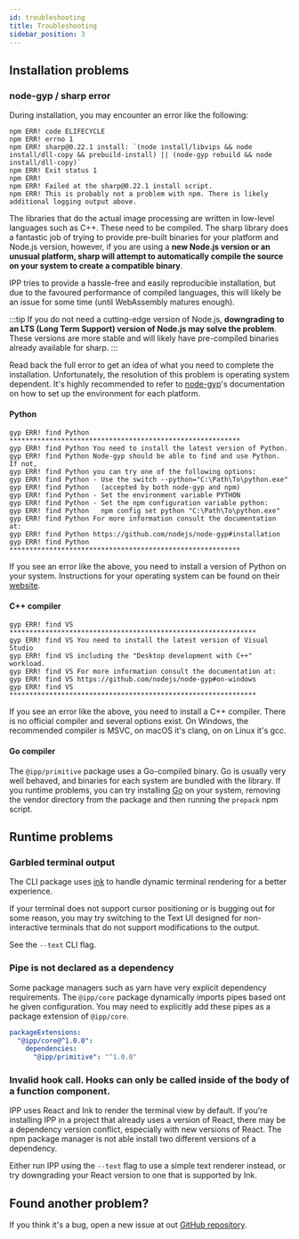 ```yaml
---
id: troubleshooting
title: Troubleshooting
sidebar_position: 3
---
```


## Installation problems

### node-gyp / sharp error

During installation, you may encounter an error like the following:

```text
npm ERR! code ELIFECYCLE
npm ERR! errno 1
npm ERR! sharp@0.22.1 install: `(node install/libvips && node install/dll-copy && prebuild-install) || (node-gyp rebuild && node install/dll-copy)`
npm ERR! Exit status 1
npm ERR!
npm ERR! Failed at the sharp@0.22.1 install script.
npm ERR! This is probably not a problem with npm. There is likely additional logging output above.
```

The libraries that do the actual image processing are written in low-level languages such as C++.
These need to be compiled. The sharp library does a fantastic job of trying to provide pre-built
binaries for your platform and Node.js version, however, if you are using a **new Node.js version or
an unusual platform, sharp will attempt to automatically compile the source on your system to create
a compatible binary**.

IPP tries to provide a hassle-free and easily reproducible installation, but due to the favoured
performance of compiled languages, this will likely be an issue for some time (until WebAssembly
matures enough).

<!-- prettier-ignore-start -->
:::tip
If you do not need a cutting-edge version of Node.js, **downgrading to an LTS (Long Term Support)
version of Node.js may solve the problem**. These versions are more stable and will likely have
pre-compiled binaries already available for sharp.
:::
<!-- prettier-ignore-end -->

Read back the full error to get an idea of what you need to complete the installation.
Unfortunately, the resolution of this problem is operating system dependent. It's highly recommended
to refer to [node-gyp][node-gyp]'s documentation on how to set up the environment for each platform.

#### Python

```text
gyp ERR! find Python **********************************************************
gyp ERR! find Python You need to install the latest version of Python.
gyp ERR! find Python Node-gyp should be able to find and use Python. If not,
gyp ERR! find Python you can try one of the following options:
gyp ERR! find Python - Use the switch --python="C:\Path\To\python.exe"
gyp ERR! find Python   (accepted by both node-gyp and npm)
gyp ERR! find Python - Set the environment variable PYTHON
gyp ERR! find Python - Set the npm configuration variable python:
gyp ERR! find Python   npm config set python "C:\Path\To\python.exe"
gyp ERR! find Python For more information consult the documentation at:
gyp ERR! find Python https://github.com/nodejs/node-gyp#installation
gyp ERR! find Python **********************************************************
```

If you see an error like the above, you need to install a version of Python on your system.
Instructions for your operating system can be found on their [website][python].

#### C++ compiler

```text
gyp ERR! find VS **************************************************************
gyp ERR! find VS You need to install the latest version of Visual Studio
gyp ERR! find VS including the "Desktop development with C++" workload.
gyp ERR! find VS For more information consult the documentation at:
gyp ERR! find VS https://github.com/nodejs/node-gyp#on-windows
gyp ERR! find VS **************************************************************
```

If you see an error like the above, you need to install a C++ compiler. There is no official
compiler and several options exist. On Windows, the recommended compiler is MSVC, on macOS it's
clang, on on Linux it's gcc.

#### Go compiler

The `@ipp/primitive` package uses a Go-compiled binary. Go is usually very well behaved, and
binaries for each system are bundled with the library. If you runtime problems, you can try
installing [Go][go] on your system, removing the vendor directory from the package and then running
the `prepack` npm script.

## Runtime problems

### Garbled terminal output

The CLI package uses [ink][ink] to handle dynamic terminal rendering for a better experience.

If your terminal does not support cursor positioning or is bugging out for some reason, you may try
switching to the Text UI designed for non-interactive terminals that do not support modifications to
the output.

See the `--text` CLI flag.

### Pipe is not declared as a dependency

Some package managers such as yarn have very explicit dependency requirements. The `@ipp/core`
package dynamically imports pipes based ont he given configuration. You may need to explicitly add
these pipes as a package extension of `@ipp/core`.

```yaml title=".yarnrc.yml"
packageExtensions:
  "@ipp/core@^1.0.0":
    dependencies:
      "@ipp/primitive": "^1.0.0"
```

### Invalid hook call. Hooks can only be called inside of the body of a function component.

IPP uses React and Ink to render the terminal view by default. If you're installing IPP in a project
that already uses a version of React, there may be a dependency version conflict, especially with
new versions of React. The npm package manager is not able install two different versions of a
dependency.

Either run IPP using the `--text` flag to use a simple text renderer instead, or try downgrading
your React version to one that is supported by Ink.

## Found another problem?

If you think it's a bug, open a new issue at out [GitHub repository][repo].

[ink]: https://github.com/vadimdemedes/ink
[python]: https://python.org
[go]: https://golang.org/
[node-gyp]: https://github.com/nodejs/node-gyp
[repo]: https://github.com/MarcusCemes/image-processing-pipeline
